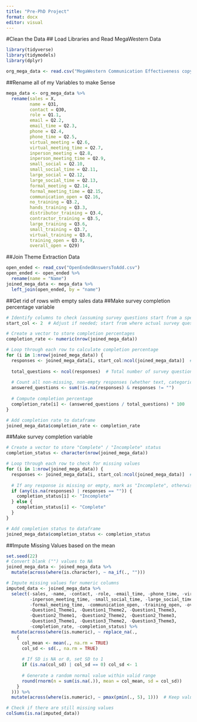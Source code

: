 ```yaml
---
title: "Pre-PhD Project"
format: docx
editor: visual
---
```

#Clean the Data 
## Load Libraries and Read MegaWestern Data
```r
library(tidyverse)
library(tidymodels)
library(dplyr)

org_mega_data <- read.csv("MegaWestern Communication Effectiveness copy.csv")
```

##Rename all of my Variables to make Sense
```r

mega_data <- org_mega_data %>% 
  rename(sales = X,
         name = Q31, 
         contact = Q30, 
         role = Q1.1, 
         email = Q2.2, 
         email_time = Q2.3,
         phone = Q2.4, 
         phone_time = Q2.5, 
         virtual_meeting = Q2.6, 
         virtual_meeting_time = Q2.7, 
         inperson_meeting = Q2.8, 
         inperson_meeting_time = Q2.9, 
         small_social = Q2.10, 
         small_social_time = Q2.11, 
         large_social = Q2.12, 
         large_social_time = Q2.13, 
         formal_meeting = Q2.14, 
         formal_meeting_time = Q2.15, 
         communication_open = Q2.16, 
         no_training = Q3.2, 
         hands_training = Q3.3, 
         distributor_training = Q3.4, 
         contractor_training = Q3.5, 
         large_training = Q3.6, 
         small_training = Q3.7, 
         virtual_training = Q3.8, 
         training_open = Q3.9, 
         overall_open = Q29)
```
##Join Theme Extraction Data 
```r
open_ended <- read_csv("OpenEndedAnswersToAdd.csv")
open_ended <- open_ended %>% 
  rename(name = "Name")
joined_mega_data <- mega_data %>% 
  left_join(open_ended, by = "name")
```
##Get rid of rows with empty sales data 
##Make survey completion percentage variable
```r
# Identify columns to check (assuming survey questions start from a specific column)
start_col <- 2  # Adjust if needed; start from where actual survey questions begin

# Create a vector to store completion percentages
completion_rate <- numeric(nrow(joined_mega_data))

# Loop through each row to calculate completion percentage
for (i in 1:nrow(joined_mega_data)) {
  responses <- joined_mega_data[i, start_col:ncol(joined_mega_data)]  # Get all survey response columns
  
  total_questions <- ncol(responses)  # Total number of survey questions
  
  # Count all non-missing, non-empty responses (whether text, categorical, or numeric)
  answered_questions <- sum(!is.na(responses) & responses != "")
  
  # Compute completion percentage
  completion_rate[i] <- (answered_questions / total_questions) * 100  
}

# Add completion rate to dataframe
joined_mega_data$completion_rate <- completion_rate
```
##Make survey completion variable 
```r
# Create a vector to store "Complete" / "Incomplete" status
completion_status <- character(nrow(joined_mega_data))

# Loop through each row to check for missing values
for (i in 1:nrow(joined_mega_data)) {
  responses <- joined_mega_data[i, start_col:ncol(joined_mega_data)]  # Select only survey response columns
  
  # If any response is missing or empty, mark as "Incomplete", otherwise "Complete"
  if (any(is.na(responses) | responses == "")) {
    completion_status[i] <- "Incomplete"
  } else {
    completion_status[i] <- "Complete"
  }
}

# Add completion status to dataframe
joined_mega_data$completion_status <- completion_status
```

##Impute Missing Values based on the mean 
```r
set.seed(22)
# Convert blank ("") values to NA
joined_mega_data <- joined_mega_data %>%
  mutate(across(where(is.character), ~ na_if(., "")))

# Impute missing values for numeric columns
imputed_data <- joined_mega_data %>%
  select(-sales, -name, -contact, -role, -email_time, -phone_time, -virtual_meeting_time, 
         -inperson_meeting_time, -small_social_time, -large_social_time, 
         -formal_meeting_time, -communication_open, -training_open, -overall_open, 
         -Question1_Theme1, -Question1_Theme2, -Question1_Theme3, 
         -Question2_Theme1, -Question2_Theme2, -Question2_Theme3, 
         -Question3_Theme1, -Question3_Theme2, -Question3_Theme3, 
         -completion_rate, -completion_status) %>%
  mutate(across(where(is.numeric), ~ replace_na(.,
    {
      col_mean <- mean(., na.rm = TRUE)
      col_sd <- sd(., na.rm = TRUE)
      
      # If SD is NA or 0, set SD to 1
      if (is.na(col_sd) | col_sd == 0) col_sd <- 1
      
      # Generate a random normal value within valid range
      round(rnorm(n = sum(is.na(.)), mean = col_mean, sd = col_sd))
    }
  ))) %>%
  mutate(across(where(is.numeric), ~ pmax(pmin(., 5), 1)))  # Keep values between 1-5

# Check if there are still missing values
colSums(is.na(imputed_data))
```

